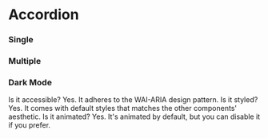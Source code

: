 
# Accordion

### Single

<Canvas of={AccordionStories.Default} />

### Multiple

<Canvas of={AccordionStories.Multiple} />

### Dark Mode

<div className="dark" style={{ backgroundColor: '#333', padding: '24px 16px' }}>
  <Accordion type="single" collapsible className="w-full px-10 py-4">
    <AccordionItem value="item-1">
      <AccordionTrigger>Is it accessible?</AccordionTrigger>
      <AccordionContent>Yes. It adheres to the WAI-ARIA design pattern.</AccordionContent>
    </AccordionItem>
    <AccordionItem value="item-2">
      <AccordionTrigger>Is it styled?</AccordionTrigger>
      <AccordionContent>
        Yes. It comes with default styles that matches the other components&apos; aesthetic.
      </AccordionContent>
    </AccordionItem>
    <AccordionItem value="item-3">
      <AccordionTrigger>Is it animated?</AccordionTrigger>
      <AccordionContent>Yes. It's animated by default, but you can disable it if you prefer.</AccordionContent>
    </AccordionItem>
  </Accordion>
</div>
